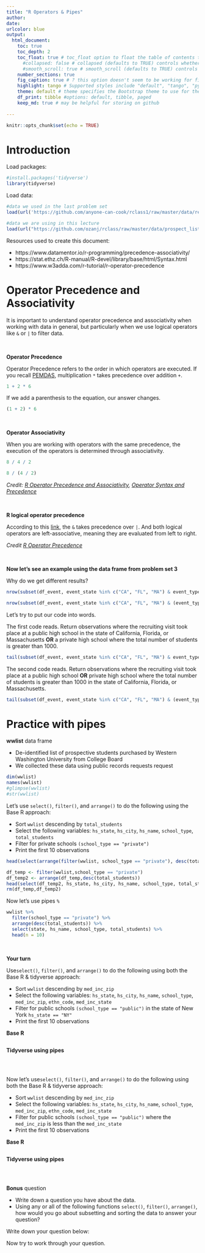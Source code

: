 ```yaml
---
title: "R Operators & Pipes"
author: 
date: 
urlcolor: blue
output: 
  html_document:
    toc: true
    toc_depth: 2
    toc_float: true # toc_float option to float the table of contents to the left of the main document content. floating table of contents will always be visible even when the document is scrolled
      #collapsed: false # collapsed (defaults to TRUE) controls whether the TOC appears with only the top-level (e.g., H2) headers. If collapsed initially, the TOC is automatically expanded inline when necessary
      #smooth_scroll: true # smooth_scroll (defaults to TRUE) controls whether page scrolls are animated when TOC items are navigated to via mouse clicks
    number_sections: true
    fig_caption: true # ? this option doesn't seem to be working for figure inserted below outside of r code chunk    
    highlight: tango # Supported styles include "default", "tango", "pygments", "kate", "monochrome", "espresso", "zenburn", and "haddock" (specify null to prevent syntax    
    theme: default # theme specifies the Bootstrap theme to use for the page. Valid themes include default, cerulean, journal, flatly, readable, spacelab, united, cosmo, lumen, paper, sandstone, simplex, and yeti.
    df_print: tibble #options: default, tibble, paged
    keep_md: true # may be helpful for storing on github
    
---
```


```r
knitr::opts_chunk$set(echo = TRUE)
```

# Introduction

Load packages:
```r
#install.packages('tidyverse')
library(tidyverse)
```


Load data:  
```r
#data we used in the last problem set
load(url('https://github.com/anyone-can-cook/rclass1/raw/master/data/recruiting/recruit_event_somevars.RData'))  

#data we are using in this lecture 
load(url("https://github.com/ozanj/rclass/raw/master/data/prospect_list/wwlist_merged.RData"))
```

Resources used to create this document:

- https://www.datamentor.io/r-programming/precedence-associativity/  
- https://stat.ethz.ch/R-manual/R-devel/library/base/html/Syntax.html  
- https://www.w3adda.com/r-tutorial/r-operator-precedence


# Operator Precedence and Associativity  

It is important to understand operator precedence and associativity when working with data in general, but particularly when we use logical operators like `&` or `|` to filter data.  

<br>  

**Operator Precedence**  

Operator Precedence refers to the order in which operators are executed. If you recall [PEMDAS](https://study.com/academy/lesson/what-is-pemdas-definition-rule-examples.html#:~:text=PEMDAS%20is%20an%20acronym%20for,until%20the%20calculation%20is%20complete.), multiplication `*` takes precedence over addition `+`.   

```r
1 + 2 * 6
```

If we add a parenthesis to the equation, our answer changes.  
```r
(1 + 2) * 6
```

<br>   

**Operator Associativity**  

When you are working with operators with the same precedence, the execution of the operators is determined through associativity. 

```r

8 / 4 / 2
```

```r
8 / (4 / 2)
```

*Credit: [R Operator Precedence and Associativity](https://www.w3adda.com/r-tutorial/r-operator-precedence), [Operator Syntax and Precedence](https://stat.ethz.ch/R-manual/R-devel/library/base/html/Syntax.html)*
  
<br>   
  
**R logical operator precedence**  

According to this [link](https://stat.ethz.ch/R-manual/R-devel/library/base/html/Syntax.html), the `&` takes precedence over `|`. And both logical operators are left-associative, meaning they are evaluated from left to right.  

*Credit [R Operator Precedence](https://www.datamentor.io/r-programming/precedence-associativity/)*  

<br>  

**Now let's see an example using the data frame from problem set 3**   


Why do we get different results?
```r
nrow(subset(df_event, event_state %in% c("CA", "FL", "MA") & event_type == "public hs" | total_students_pri > 1000))

nrow(subset(df_event, event_state %in% c("CA", "FL", "MA") & (event_type == "public hs" | total_students_pri > 1000)))
```


Let's try to put our code into words.   

The first code reads. Return observations where the recruiting visit took place at a public high school in the state of California, Florida, or Massachusetts **OR** a private high school where the total number of students is greater than 1000. 

```r
tail(subset(df_event, event_state %in% c("CA", "FL", "MA") & event_type == "public hs" | total_students_pri > 1000, select = c(event_state, event_type, total_students_pri)))
```

The second code reads. Return observations where the recruiting visit took place at a public high school **OR** private high school where the total number of students is greater than 1000 in the state of California, Florida, or Massachusetts.

```r
tail(subset(df_event, event_state %in% c("CA", "FL", "MA") & (event_type == "public hs" | total_students_pri > 1000), select = c(event_state, event_type, total_students_pri)))
```


# Practice with pipes    

**wwlist** data frame  

- De-identified list of prospective students purchased by Western Washington University from College Board
- We collected these data using public records requests request

```r
dim(wwlist)
names(wwlist)
#glimpse(wwlist)
#str(wwlist)
```

Let's use `select()`, `filter()`, and `arrange()` to do the following using the Base R approach:  

- Sort `wwlist` descending by `total_students`  
- Select the following variables: `hs_state`,  `hs_city`, `hs_name`, `school_type`, `total_students`  
- Filter for private schools `(school_type == "private")`  
- Print the first 10 observations
```r
head(select(arrange(filter(wwlist, school_type == "private"), desc(total_students)), hs_state, hs_city, hs_name, school_type, total_students), n = 10)
```

```r
df_temp <- filter(wwlist,school_type == "private")
df_temp2 <- arrange(df_temp,desc(total_students))
head(select(df_temp2, hs_state, hs_city, hs_name, school_type, total_students),n=10)
rm(df_temp,df_temp2)
```

Now let's use pipes `%` 
```r
wwlist %>%
  filter(school_type == "private") %>%
  arrange(desc(total_students)) %>%
  select(state, hs_name, school_type, total_students) %>%
  head(n = 10)
```

<br>  

**Your turn**  

Use`select()`, `filter()`, and `arrange()` to do the following using both the Base R & tidyverse approach:

- Sort `wwlist` descending by `med_inc_zip`  
- Select the following variables: `hs_state`,  `hs_city`, `hs_name`, `school_type`, `med_inc_zip`, `ethn_code`, `med_inc_state`  
- Filter for public schools `(school_type == "public")` in the state of New York `hs_state == "NY"`
- Print the first 10 observations

**Base R**
```r

```

**Tidyverse using pipes**  
```r

```


<br>  

Now let's use`select()`, `filter()`, and `arrange()` to do the following using both the Base R & tidyverse approach:  

- Sort `wwlist` descending by `med_inc_zip`  
- Select the following variables: `hs_state`,  `hs_city`, `hs_name`, `school_type`, `med_inc_zip`, `ethn_code`, `med_inc_state`  
- Filter for public schools `(school_type == "public")` where the `med_inc_zip` is less than the `med_inc_state`
- Print the first 10 observations

**Base R**
```r

```

**Tidyverse using pipes**
```r

```

<br>  

**Bonus** question   

- Write down a question you have about the data.  
- Using any or all of the following functions `select()`, `filter()`, `arrange()`, how would you go about subsetting and sorting the data to answer your question?  

Write down your question below:  


Now try to work through your question. 
```r

```

  